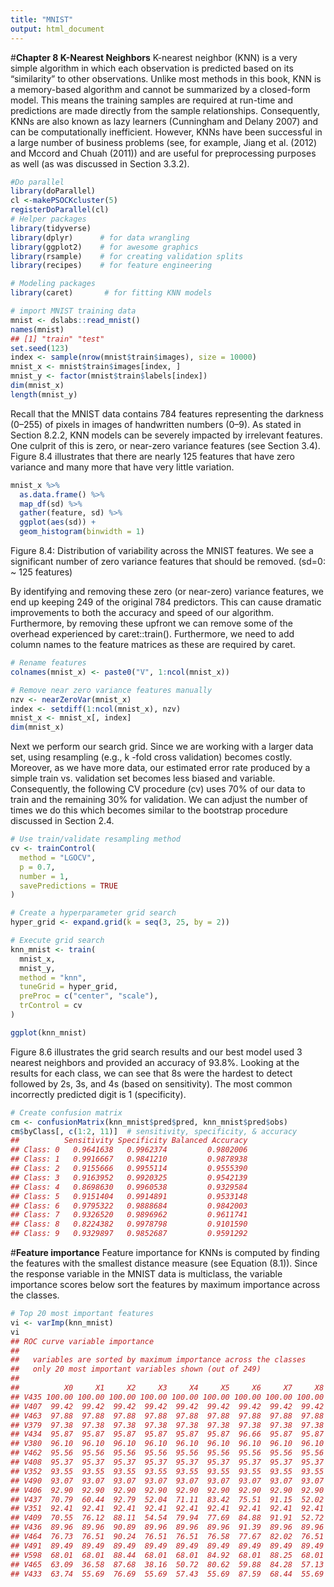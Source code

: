 ```yaml
---
title: "MNIST"
output: html_document
---
```

#**Chapter 8 K-Nearest Neighbors**
K-nearest neighbor (KNN) is a very simple algorithm in which each observation is predicted based on its “similarity” to other observations. Unlike most methods in this book, KNN is a memory-based algorithm and cannot be summarized by a closed-form model. This means the training samples are required at run-time and predictions are made directly from the sample relationships. Consequently, KNNs are also known as lazy learners (Cunningham and Delany 2007) and can be computationally inefficient. However, KNNs have been successful in a large number of business problems (see, for example, Jiang et al. (2012) and Mccord and Chuah (2011)) and are useful for preprocessing purposes as well (as was discussed in Section 3.3.2).
```r
#Do parallel
library(doParallel)
cl <-makePSOCKcluster(5)
registerDoParallel(cl)
# Helper packages
library(tidyverse)
library(dplyr)      # for data wrangling
library(ggplot2)    # for awesome graphics
library(rsample)    # for creating validation splits
library(recipes)    # for feature engineering

# Modeling packages
library(caret)       # for fitting KNN models

```


```r
# import MNIST training data
mnist <- dslabs::read_mnist()
names(mnist)
## [1] "train" "test"
set.seed(123)
index <- sample(nrow(mnist$train$images), size = 10000)
mnist_x <- mnist$train$images[index, ]
mnist_y <- factor(mnist$train$labels[index])
dim(mnist_x)
length(mnist_y)
```

Recall that the MNIST data contains 784 features representing the darkness (0–255) of pixels in images of handwritten numbers (0–9). As stated in Section 8.2.2, KNN models can be severely impacted by irrelevant features. One culprit of this is zero, or near-zero variance features (see Section 3.4). Figure 8.4 illustrates that there are nearly 125 features that have zero variance and many more that have very little variation.

```r
mnist_x %>%
  as.data.frame() %>%
  map_df(sd) %>%
  gather(feature, sd) %>%
  ggplot(aes(sd)) +
  geom_histogram(binwidth = 1)
```
Figure 8.4: Distribution of variability across the MNIST features. We see a significant number of zero variance features that should be removed. (sd=0: ~ 125 features)

By identifying and removing these zero (or near-zero) variance features, we end up keeping 249 of the original 784 predictors. This can cause dramatic improvements to both the accuracy and speed of our algorithm. Furthermore, by removing these upfront we can remove some of the overhead experienced by caret::train(). Furthermore, we need to add column names to the feature matrices as these are required by caret.
```r
# Rename features
colnames(mnist_x) <- paste0("V", 1:ncol(mnist_x))

# Remove near zero variance features manually
nzv <- nearZeroVar(mnist_x)
index <- setdiff(1:ncol(mnist_x), nzv)
mnist_x <- mnist_x[, index]
dim(mnist_x)
```
Next we perform our search grid. Since we are working with a larger data set, using resampling (e.g., k -fold cross validation) becomes costly. Moreover, as we have more data, our estimated error rate produced by a simple train vs. validation set becomes less biased and variable. Consequently, the following CV procedure (cv) uses 70% of our data to train and the remaining 30% for validation. We can adjust the number of times we do this which becomes similar to the bootstrap procedure discussed in Section 2.4.
```r
# Use train/validate resampling method
cv <- trainControl(
  method = "LGOCV", 
  p = 0.7,
  number = 1,
  savePredictions = TRUE
)

# Create a hyperparameter grid search
hyper_grid <- expand.grid(k = seq(3, 25, by = 2))

# Execute grid search
knn_mnist <- train(
  mnist_x,
  mnist_y,
  method = "knn",
  tuneGrid = hyper_grid,
  preProc = c("center", "scale"),
  trControl = cv
)

ggplot(knn_mnist)

```
Figure 8.6 illustrates the grid search results and our best model used 3 nearest neighbors and provided an accuracy of 93.8%. Looking at the results for each class, we can see that 8s were the hardest to detect followed by 2s, 3s, and 4s (based on sensitivity). The most common incorrectly predicted digit is 1 (specificity).

```r
# Create confusion matrix
cm <- confusionMatrix(knn_mnist$pred$pred, knn_mnist$pred$obs)
cm$byClass[, c(1:2, 11)]  # sensitivity, specificity, & accuracy
##          Sensitivity Specificity Balanced Accuracy
## Class: 0   0.9641638   0.9962374         0.9802006
## Class: 1   0.9916667   0.9841210         0.9878938
## Class: 2   0.9155666   0.9955114         0.9555390
## Class: 3   0.9163952   0.9920325         0.9542139
## Class: 4   0.8698630   0.9960538         0.9329584
## Class: 5   0.9151404   0.9914891         0.9533148
## Class: 6   0.9795322   0.9888684         0.9842003
## Class: 7   0.9326520   0.9896962         0.9611741
## Class: 8   0.8224382   0.9978798         0.9101590
## Class: 9   0.9329897   0.9852687         0.9591292
```
#**Feature importance**
Feature importance for KNNs is computed by finding the features with the smallest distance measure (see Equation (8.1)). Since the response variable in the MNIST data is multiclass, the variable importance scores below sort the features by maximum importance across the classes.

```r
# Top 20 most important features
vi <- varImp(knn_mnist)
vi
## ROC curve variable importance
## 
##   variables are sorted by maximum importance across the classes
##   only 20 most important variables shown (out of 249)
## 
##          X0     X1     X2     X3     X4     X5     X6     X7     X8    X9
## V435 100.00 100.00 100.00 100.00 100.00 100.00 100.00 100.00 100.00 80.56
## V407  99.42  99.42  99.42  99.42  99.42  99.42  99.42  99.42  99.42 75.21
## V463  97.88  97.88  97.88  97.88  97.88  97.88  97.88  97.88  97.88 83.27
## V379  97.38  97.38  97.38  97.38  97.38  97.38  97.38  97.38  97.38 86.56
## V434  95.87  95.87  95.87  95.87  95.87  95.87  96.66  95.87  95.87 76.20
## V380  96.10  96.10  96.10  96.10  96.10  96.10  96.10  96.10  96.10 88.04
## V462  95.56  95.56  95.56  95.56  95.56  95.56  95.56  95.56  95.56 83.38
## V408  95.37  95.37  95.37  95.37  95.37  95.37  95.37  95.37  95.37 75.05
## V352  93.55  93.55  93.55  93.55  93.55  93.55  93.55  93.55  93.55 87.13
## V490  93.07  93.07  93.07  93.07  93.07  93.07  93.07  93.07  93.07 81.88
## V406  92.90  92.90  92.90  92.90  92.90  92.90  92.90  92.90  92.90 74.55
## V437  70.79  60.44  92.79  52.04  71.11  83.42  75.51  91.15  52.02 70.79
## V351  92.41  92.41  92.41  92.41  92.41  92.41  92.41  92.41  92.41 82.08
## V409  70.55  76.12  88.11  54.54  79.94  77.69  84.88  91.91  52.72 76.12
## V436  89.96  89.96  90.89  89.96  89.96  89.96  91.39  89.96  89.96 78.83
## V464  76.73  76.51  90.24  76.51  76.51  76.58  77.67  82.02  76.51 76.73
## V491  89.49  89.49  89.49  89.49  89.49  89.49  89.49  89.49  89.49 77.41
## V598  68.01  68.01  88.44  68.01  68.01  84.92  68.01  88.25  68.01 38.76
## V465  63.09  36.58  87.68  38.16  50.72  80.62  59.88  84.28  57.13 63.09
## V433  63.74  55.69  76.69  55.69  57.43  55.69  87.59  68.44  55.69 63.74
```


```r
```


```r
```


```r
```

